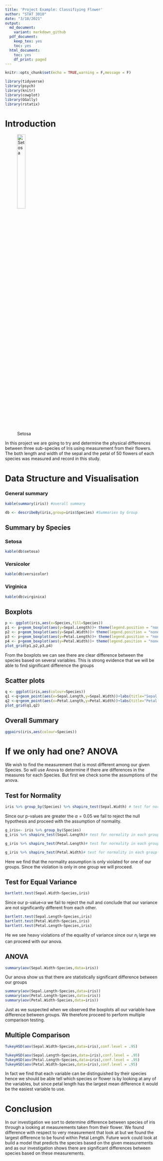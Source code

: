 ```yaml
---
title: 'Project Example: Classifiying Flower'
author: "STAT 3010"
date: "3/18/2021"
output:
  md_document:
    variant: markdown_github
  pdf_document:
    keep_tex: yes
    toc: yes
  html_document:
    toc: yes
    df_print: paged
---
```


```r
knitr::opts_chunk$set(echo = TRUE,warning = F,message = F)
```
```r
library(tidyverse)
library(psych)
library(knitr)
library(cowplot)
library(GGally)
library(rstatix)
```
\newpage
# Introduction

![Setosa](http://www.phytoimages.siu.edu/users/Cusman1/5_30_14/DSCF0206Irissetosa.jpg){ width=25% }

In this project we are going to try and determine the physical differences between three sub-species of Iris using measurement from their flowers. The both length and width of the sepal and the petal of 50 flowers of each species was measured and record in this study.

# Data Structure and Visualisation

### General summary
```r
kable(summary(iris)) #overall summary
```
```r
db <- describeBy(iris,group=iris$Species) #Summaries by Group
```

## Summary by Species

### Setosa

```r
kable(db$setosa)
```

### Versicolor

```r
kable(db$versicolor)
```

### Virginica
```r
kable(db$virginica)
```

## Boxplots

```r
p <- ggplot(iris,aes(x=Species,fill=Species))
p1 <- p+geom_boxplot(aes(y=Sepal.Length))+ theme(legend.position = "none") 
p2 <- p+geom_boxplot(aes(y=Sepal.Width))+ theme(legend.position = "none") 
p3 <- p+geom_boxplot(aes(y=Petal.Length))+ theme(legend.position = "none") 
p4 <- p+geom_boxplot(aes(y=Petal.Width))+ theme(legend.position = "none") 
plot_grid(p1,p2,p3,p4)
```

From the boxplots we can see there are clear difference between the species based on several variables. This is strong evidence that we will be able to find significant difference the groups

## Scatter plots

```r
q <- ggplot(iris,aes(colour=Species))
q1 <-q+geom_point(aes(x=Sepal.Length,y=Sepal.Width))+labs(title="Sepal Length vs Sepal Width")+theme(legend.position = 'None')
q2 <-q+geom_point(aes(x=Petal.Length,y=Petal.Width))+labs(title="Petal Length vs Petal Width")+theme(legend.position = 'None')
plot_grid(q1,q2)
```

## Overall Summary

```r
ggpairs(iris,aes(colour=Species))
```

# If we only had one? ANOVA

We wish to find the measurement that is most different among our given Species. So will use Anova to determine if there are differences in the measures for each Species. But first we check some the assumptions of the anova.

## Test for Normality

```r
iris %>% group_by(Species) %>% shapiro_test(Sepal.Width) # test for normality in each group
```
Since our p-values are greater the $\alpha=0.05$ we fail to reject the null hypothesis and proceed with the assumption of normality.

```r
g_iris<- iris %>% group_by(Species)  
g_iris %>% shapiro_test(Sepal.Length)# test for normality in each group sepal length
```
```r
g_iris %>% shapiro_test(Petal.Length)# test for normality in each group sepal length
```
```r
g_iris %>% shapiro_test(Petal.Width)# test for normality in each group sepal length
```
Here we find that the normality assumption is only violated for one of our groups. Since the violation is only in one group we will proceed.

## Test for Equal Variance

```r
bartlett.test(Sepal.Width~Species,iris)
```
Since our p-value<$\alpha$ we fail to reject the null and conclude that our variance are not significantly different from each other.
```r
bartlett.test(Sepal.Length~Species,iris)
bartlett.test(Petal.Width~Species,iris)
bartlett.test(Petal.Length~Species,iris)
```
He we see heavy violations of the equality of variance since our $n_i$ large we can proceed with our anova.

## ANOVA

```r
summary(aov(Sepal.Width~Species,data=iris))
```

Our anova show us that there are statistically significant difference between our groups

```r
summary(aov(Sepal.Length~Species,data=iris))
summary(aov(Petal.Length~Species,data=iris))
summary(aov(Petal.Width~Species,data=iris))
```

Just as we suspected when we observed the boxplots all our variable have difference between groups. We therefore proceed to perform multiple comparison testing.

## Multiple Comparison

```r
TukeyHSD(aov(Sepal.Width~Species,data=iris),conf.level = .95)
```

```r
TukeyHSD(aov(Sepal.Length~Species,data=iris),conf.level = .95)
TukeyHSD(aov(Petal.Length~Species,data=iris),conf.level = .95)
TukeyHSD(aov(Petal.Width~Species,data=iris),conf.level = .95)
```

In fact we find that each variable can be distinguished by their species hence we should be able tell which species or flower is by looking at any of the variables, but since petal length has the largest mean difference it would be the easiest variable to use.

# Conclusion

In our investigation we sort to determine difference between species of iris through a looking at measurements taken from their flower. We found difference with respect to very measurement that look at but we found the largest difference to be found within Petal Length. Future work could look at build a model that predicts the species based on the given measurements and as our investigation shows there are significant differences between species based on these measurements.